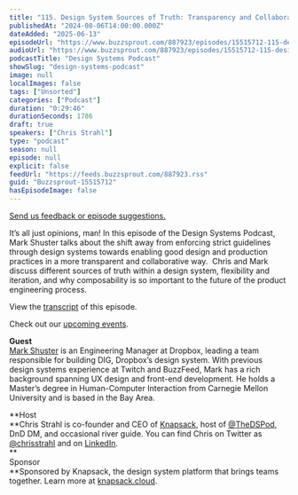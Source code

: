 ```yaml
---
title: "115. Design System Sources of Truth: Transparency and Collaboration with Dropbox’s Mark Shuster"
publishedAt: "2024-08-06T14:00:00.000Z"
dateAdded: "2025-06-13"
episodeUrl: "https://www.buzzsprout.com/887923/episodes/15515712-115-design-system-sources-of-truth-transparency-and-collaboration-with-dropbox-s-mark-shuster.mp3"
audioUrl: "https://www.buzzsprout.com/887923/episodes/15515712-115-design-system-sources-of-truth-transparency-and-collaboration-with-dropbox-s-mark-shuster.mp3"
podcastTitle: "Design Systems Podcast"
showSlug: "design-systems-podcast"
image: null
localImages: false
tags: ["Unsorted"]
categories: ["Podcast"]
duration: "0:29:46"
durationSeconds: 1786
draft: true
speakers: ["Chris Strahl"]
type: "podcast"
season: null
episode: null
explicit: false
feedUrl: "https://feeds.buzzsprout.com/887923.rss"
guid: "Buzzsprout-15515712"
hasEpisodeImage: false
---
```

[Send us feedback or episode suggestions.](https://www.buzzsprout.com/twilio/text_messages/887923/open_sms)

It’s all just opinions, man! In this episode of the Design Systems Podcast, Mark Shuster talks about the shift away from enforcing strict guidelines through design systems towards enabling good design and production practices in a more transparent and collaborative way.  Chris and Mark discuss different sources of truth within a design system, flexibility and iteration, and why composability is so important to the future of the product engineering process. 

View the [transcript](https://docs.google.com/document/d/19I9W_b6Odlr_ytTDOLXebblMTWRsgiIZFBsKHooNpzY/edit) of this episode.

Check out our [upcoming events](https://www.knapsack.cloud/events).  
  
**Guest**  
[Mark Shuster](https://www.linkedin.com/in/mark-shuster-00361a199/) is an Engineering Manager at Dropbox, leading a team responsible for building DIG, Dropbox’s design system. With previous design systems experience at Twitch and BuzzFeed, Mark has a rich background spanning UX design and front-end development. He holds a Master’s degree in Human-Computer Interaction from Carnegie Mellon University and is based in the Bay Area.

**Host  
**Chris Strahl is co-founder and CEO of [Knapsack](https://www.knapsack.cloud/), host of [@TheDSPod](https://twitter.com/thedspod), DnD DM, and occasional river guide. You can find Chris on Twitter as [@chrisstrahl](https://twitter.com/chrisstrahl) and on [LinkedIn](https://www.linkedin.com/in/chrisstrahl/).  
**  
Sponsor  
**Sponsored by Knapsack, the design system platform that brings teams together. Learn more at [knapsack.cloud](https://www.knapsack.cloud/?utm_source=podcast).
